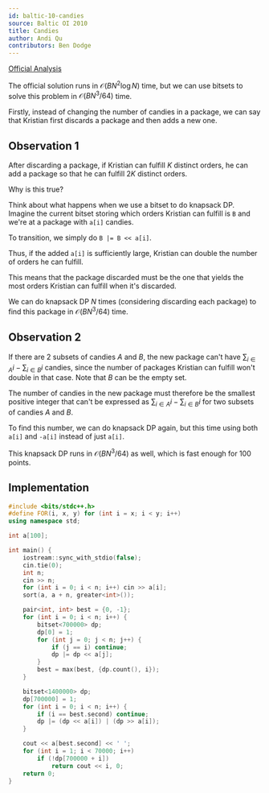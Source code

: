```yaml
---
id: baltic-10-candies
source: Baltic OI 2010
title: Candies
author: Andi Qu
contributors: Ben Dodge
---
```


[Official Analysis](https://boi.cses.fi/files/boi2010_solutions.zip)

The official solution runs in $\mathcal{O}(BN^2 \log N)$ time, but we can use
bitsets to solve this problem in $\mathcal{O}(BN^3 / 64)$ time.

Firstly, instead of changing the number of candies in a package, we can say that
Kristian first discards a package and then adds a new one.

## Observation 1

After discarding a package, if Kristian can fulfill $K$ distinct orders, he can
add a package so that he can fulfill $2K$ distinct orders.

Why is this true?

Think about what happens when we use a bitset to do knapsack DP. Imagine the
current bitset storing which orders Kristian can fulfill is `B` and we're at a
package with `a[i]` candies.

To transition, we simply do `B |= B << a[i]`.

Thus, if the added `a[i]` is sufficiently large, Kristian can double the number
of orders he can fulfill.

This means that the package discarded must be the one that yields the most
orders Kristian can fulfill when it's discarded.

We can do knapsack DP $N$ times (considering discarding each package) to find
this package in $\mathcal{O}(BN^3 / 64)$ time.

## Observation 2

If there are 2 subsets of candies $A$ and $B$, the new package can't have
$\sum_{i \in A} i - \sum_{i \in B} i$ candies, since the number of packages
Kristian can fulfill won't double in that case. Note that $B$ can be the empty
set.

The number of candies in the new package must therefore be the smallest positive
integer that can't be expressed as $\sum_{i \in A} i - \sum_{i \in B} i$ for two
subsets of candies $A$ and $B$.

To find this number, we can do knapsack DP again, but this time using both
`a[i]` and `-a[i]` instead of just `a[i]`.

This knapsack DP runs in $\mathcal{O}(BN^3 / 64)$ as well, which is fast enough
for 100 points.

## Implementation

```cpp
#include <bits/stdc++.h>
#define FOR(i, x, y) for (int i = x; i < y; i++)
using namespace std;

int a[100];

int main() {
	iostream::sync_with_stdio(false);
	cin.tie(0);
	int n;
	cin >> n;
	for (int i = 0; i < n; i++) cin >> a[i];
	sort(a, a + n, greater<int>());

	pair<int, int> best = {0, -1};
	for (int i = 0; i < n; i++) {
		bitset<700000> dp;
		dp[0] = 1;
		for (int j = 0; j < n; j++) {
			if (j == i) continue;
			dp |= dp << a[j];
		}
		best = max(best, {dp.count(), i});
	}

	bitset<1400000> dp;
	dp[700000] = 1;
	for (int i = 0; i < n; i++) {
		if (i == best.second) continue;
		dp |= (dp << a[i]) | (dp >> a[i]);
	}

	cout << a[best.second] << ' ';
	for (int i = 1; i < 70000; i++)
		if (!dp[700000 + i])
			return cout << i, 0;
	return 0;
}
```
